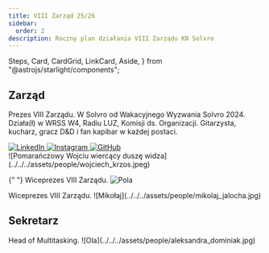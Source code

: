 ```yaml
---
title: VIII Zarząd 25/26
sidebar:
  order: 2
description: Roczny plan działania VIII Zarządu KN Solvro
---
```


  Steps,
  Card,
  CardGrid,
  LinkCard,
  Aside,
} from "@astrojs/starlight/components";


## Zarząd

<CardGrid>
  <Card title="Wojciech Krzos">
    <div class="flex flex-col justify-between h-full">
    <p>
      Prezes VIII Zarządu. W Solvro od Wakacyjnego Wyzwania Solvro 2024. Działa(ł) w WRSS W4, Radiu LUZ, Komisji ds. Organizacji. Gitarzysta, kucharz, gracz D&D i fan kapibar w każdej postaci.
    </p>
    <div class="mt-6 pt-4 flex gap-4 items-center border-t border-white/20">
        <a
          href="https://linkedin.com/in/wojciechkrzos"
          target="_blank"
          rel="noopener noreferrer"
          aria-label="LinkedIn"
          class="hover:opacity-75 transition"
        >
          <img src={linkedinIcon} alt="LinkedIn" class="w-6 h-6 text-white"/>
        </a>
        <a
          href="https://instagram.com/wojciechkrzos"
          target="_blank"
          rel="noopener noreferrer"
          aria-label="Instagram"
          class="hover:opacity-75 transition"
        >
          <img src={instagramIcon} alt="Instagram" class="w-6 h-6 text-white"/>
        </a>
        <a
          href="https://github.com/wojciechkrzos"
          target="_blank"
          rel="noopener noreferrer"
          aria-label="GitHub"
          class="hover:opacity-75 transition"
        >
          <img src={githubIcon} alt="GitHub" class="w-6 h-6 text-white"/>
        </a>
      </div>
    </div>
  </Card>
  ![Pomarańczowy Wojciu wiercący duszę widza](../../../assets/people/wojciech_krzos.jpeg)

{" "}
<Card title="Apolonia Abramowicz">Wiceprezes VIII Zarządu.</Card>
![Pola](../../../assets/people/apolonia_abramowicz.png)

  <Card title="Mikołaj Jałocha">
    Wiceprezes VIII Zarządu.
  </Card>
  ![Mikołaj](../../../assets/people/mikolaj_jalocha.jpg)
 
</CardGrid>

## Sekretarz

<CardGrid>
  <Card title="Aleksandra Dominiak">Head of Multitasking.</Card>
  ![Ola](../../../assets/people/aleksandra_dominiak.jpg)
</CardGrid>
